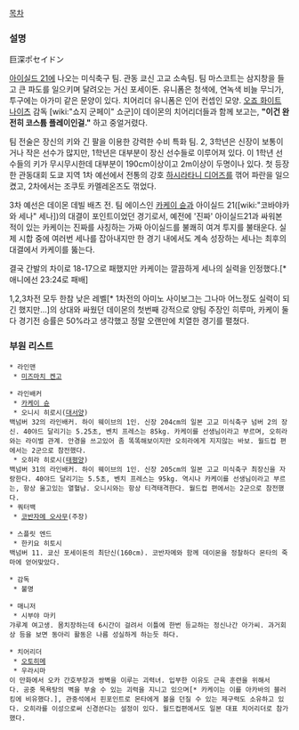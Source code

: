 [[목차]]
=== 설명 ===
巨深ポセイドン

[[아이실드 21]]에 나오는 미식축구 팀. 관동 쿄신 고교 소속팀. 팀 마스코트는 삼지창을 들고 큰 파도를 일으키며 달려오는 거신 포세이돈. 유니폼은 청색에, 연녹색 비늘 무늬가, 투구에는 아가미 같은 문양이 있다. 치어리더 유니폼은 인어 컨셉인 모양. [[오죠 화이트 나이츠]] 감독 [wiki:"쇼지 군페이" 쇼군]이 데이몬의 치어리더들과 함께 보고는, '''"이건 완전히 코스튬 플레이인걸."''' 하고 중얼거렸다.

팀 전술은 장신의 키와 긴 팔을 이용한 강력한 수비 특화 팀. 2, 3학년은 신장이 보통이거나 작은 선수가 많지만, 1학년은 대부분이 장신 선수들로 이루어져 있다. 이 1학년 선수들의 키가 무시무시한데 대부분이 190cm이상이고 2m이상이 두명이나 있다. 첫 등장한 관동대회 도쿄 지역 1차 예선에서 전통의 강호 [[하시라타니 디어즈]]를 꺾어 파란을 일으켰고, 2차에서는 조쿠토 카멜레온즈도 꺾었다. 

3차 예선은 데이몬 데빌 배츠 전. 팀 에이스인 [[카케이 슌]]과 아이실드 21([wiki:"코바야카와 세나" 세나])의 대결이 포인트이었던 경기로서, 예전에 '진짜' 아이실드21과 싸워본 적이 있는 카케이는 진짜를 사칭하는 가짜 아이실드를 불쾌히 여겨 투지를 불태운다. 실제 시합 중에 여러번 세나를 잡아내지만 한 경기 내에서도 계속 성장하는 세나는 최후의 대결에서 카케이를 뚫는다.

결국 간발의 차이로 18-17으로 패했지만 카케이는 깔끔하게 세나의 실력을 인정했다.[* 애니에선 23:24로 패배]

1,2,3차전 모두 한참 낮은 레벨[* 1차전의 아미노 사이보그는 그나마 어느정도 실력이 되긴 했지만...]의 상대와 싸웠던 데이몬의 첫번째 강적으로 양팀 주장인 히루마, 카케이 둘 다 경기전 승률은 50%라고 생각했고 정말 오랜만에 치열한 경기를 펼쳤다.
=== 부원 리스트 ===
 * 라인맨
  * [[미즈마치 켄고]]

 * 라인배커
  * [[카케이 슌]]
  * 오니시 히로시([[대서양]])
 백넘버 32의 라인배커. 하이 웨이브의 1인. 신장 204cm의 일본 고교 미식축구 넘버 2의 장신. 40야드 달리기는 5.25초, 벤치 프레스는 85kg. 카케이를 선생님이라고 부르며, 오히라와는 라이벌 관계. 안경을 쓰고있어 좀 똑똑해보이지만 오히라에게 지지않는 바보. 월드컵 편에서는 2군으로 참전했다.
  * 오히라 히로시([[태평양]])
 백넘버 31의 라인배커. 하이 웨이브의 1인. 신장 205cm의 일본 고교 미식축구 최장신을 자랑한다. 40야드 달리기는 5.5초, 벤치 프레스는 95kg. 역시나 카케이를 선생님이라고 부르는, 항상 울고있는 열혈남. 오니시와는 항상 티격태격한다. 월드컵 편에서는 2군으로 참전했다.
 * 쿼터백
  * [[코반자메 오사무]](주장)

 * 스플릿 엔드
  * 한키요 히토시
 백넘버 11. 쿄신 포세이돈의 최단신(160cm). 코반자메와 함께 데이몬을 정찰하다 몬타의 죽마에 얻어맞았다. 

 * 감독
  * 불명

 * 매니저
  * 시부야 마키
 갸루계 여고생. 몸치장하는데 6시간이 걸려서 이틀에 한번 등교하는 정신나간 아가씨. 과거회상 등을 보면 동아리 활동은 나름 성실하게 하는듯 하다.

 * 치어리더
  * [[오토히메]]
  * 우라시마
 이 만화에서 오카 간호부장과 쌍벽을 이루는 괴력녀. 입부한 이유도 근육 훈련을 위해서다. 공중 목욕탕의 벽을 부술 수 있는 괴력을 지니고 있으며[* 카케이는 이를 아카바의 블러킹에 비유했다.], 관중석에서 핀포인트로 몬타에게 볼을 던질 수 있는 제구력도 소유하고 있다. 오히라를 이성으로써 신경쓴다는 설정이 있다. 월드컵편에서도 일본 대표 치어리더로 참가했다.



